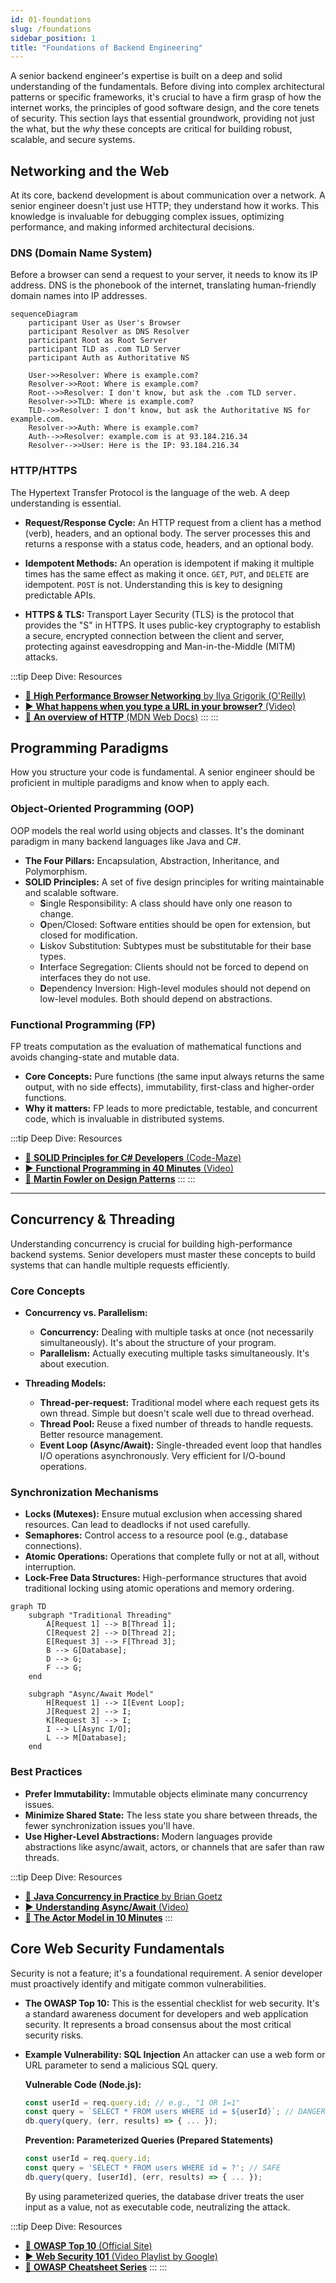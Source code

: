 ```yaml
---
id: 01-foundations
slug: /foundations
sidebar_position: 1
title: "Foundations of Backend Engineering"
---
```


A senior backend engineer's expertise is built on a deep and solid understanding of the fundamentals. Before diving into complex architectural patterns or specific frameworks, it's crucial to have a firm grasp of how the internet works, the principles of good software design, and the core tenets of security. This section lays that essential groundwork, providing not just the what, but the *why* these concepts are critical for building robust, scalable, and secure systems.

## Networking and the Web

At its core, backend development is about communication over a network. A senior engineer doesn't just use HTTP; they understand how it works. This knowledge is invaluable for debugging complex issues, optimizing performance, and making informed architectural decisions.

### DNS (Domain Name System)

Before a browser can send a request to your server, it needs to know its IP address. DNS is the phonebook of the internet, translating human-friendly domain names into IP addresses.

```mermaid
sequenceDiagram
    participant User as User's Browser
    participant Resolver as DNS Resolver
    participant Root as Root Server
    participant TLD as .com TLD Server
    participant Auth as Authoritative NS

    User->>Resolver: Where is example.com?
    Resolver->>Root: Where is example.com?
    Root-->>Resolver: I don't know, but ask the .com TLD server.
    Resolver->>TLD: Where is example.com?
    TLD-->>Resolver: I don't know, but ask the Authoritative NS for example.com.
    Resolver->>Auth: Where is example.com?
    Auth-->>Resolver: example.com is at 93.184.216.34
    Resolver-->>User: Here is the IP: 93.184.216.34
```

### HTTP/HTTPS

The Hypertext Transfer Protocol is the language of the web. A deep understanding is essential.

- **Request/Response Cycle:** An HTTP request from a client has a method (verb), headers, and an optional body. The server processes this and returns a response with a status code, headers, and an optional body.

- **Idempotent Methods:** An operation is idempotent if making it multiple times has the same effect as making it once. `GET`, `PUT`, and `DELETE` are idempotent. `POST` is not. Understanding this is key to designing predictable APIs.

- **HTTPS & TLS:** Transport Layer Security (TLS) is the protocol that provides the "S" in HTTPS. It uses public-key cryptography to establish a secure, encrypted connection between the client and server, protecting against eavesdropping and Man-in-the-Middle (MITM) attacks.

:::tip Deep Dive: Resources
- [📄 **High Performance Browser Networking** by Ilya Grigorik (O'Reilly)](https://hpbn.co/)
- [▶️ **What happens when you type a URL in your browser?** (Video)](https://www.youtube.com/watch?v=s_h0S8H1mgg)
- [📄 **An overview of HTTP** (MDN Web Docs)](https://developer.mozilla.org/en-US/docs/Web/HTTP/Overview)
:::
:::

## Programming Paradigms

How you structure your code is fundamental. A senior engineer should be proficient in multiple paradigms and know when to apply each.

### Object-Oriented Programming (OOP)

OOP models the real world using objects and classes. It's the dominant paradigm in many backend languages like Java and C#.

- **The Four Pillars:** Encapsulation, Abstraction, Inheritance, and Polymorphism.
- **SOLID Principles:** A set of five design principles for writing maintainable and scalable software.
  - **S**ingle Responsibility: A class should have only one reason to change.
  - **O**pen/Closed: Software entities should be open for extension, but closed for modification.
  - **L**iskov Substitution: Subtypes must be substitutable for their base types.
  - **I**nterface Segregation: Clients should not be forced to depend on interfaces they do not use.
  - **D**ependency Inversion: High-level modules should not depend on low-level modules. Both should depend on abstractions.

### Functional Programming (FP)

FP treats computation as the evaluation of mathematical functions and avoids changing-state and mutable data.

- **Core Concepts:** Pure functions (the same input always returns the same output, with no side effects), immutability, first-class and higher-order functions.
- **Why it matters:** FP leads to more predictable, testable, and concurrent code, which is invaluable in distributed systems.

:::tip Deep Dive: Resources
- [📄 **SOLID Principles for C# Developers** (Code-Maze)](https://code-maze.com/solid-principles-csharp/)
- [▶️ **Functional Programming in 40 Minutes** (Video)](https://www.youtube.com/watch?v=pDbcC-xSat4)
- [📄 **Martin Fowler on Design Patterns**](https://martinfowler.com/eaaCatalog/)
:::
:::

---

## Concurrency & Threading

Understanding concurrency is crucial for building high-performance backend systems. Senior developers must master these concepts to build systems that can handle multiple requests efficiently.

### Core Concepts

- **Concurrency vs. Parallelism:** 
  - **Concurrency:** Dealing with multiple tasks at once (not necessarily simultaneously). It's about the structure of your program.
  - **Parallelism:** Actually executing multiple tasks simultaneously. It's about execution.

- **Threading Models:**
  - **Thread-per-request:** Traditional model where each request gets its own thread. Simple but doesn't scale well due to thread overhead.
  - **Thread Pool:** Reuse a fixed number of threads to handle requests. Better resource management.
  - **Event Loop (Async/Await):** Single-threaded event loop that handles I/O operations asynchronously. Very efficient for I/O-bound operations.

### Synchronization Mechanisms

- **Locks (Mutexes):** Ensure mutual exclusion when accessing shared resources. Can lead to deadlocks if not used carefully.
- **Semaphores:** Control access to a resource pool (e.g., database connections).
- **Atomic Operations:** Operations that complete fully or not at all, without interruption.
- **Lock-Free Data Structures:** High-performance structures that avoid traditional locking using atomic operations and memory ordering.

```mermaid
graph TD
    subgraph "Traditional Threading"
        A[Request 1] --> B[Thread 1];
        C[Request 2] --> D[Thread 2];
        E[Request 3] --> F[Thread 3];
        B --> G[Database];
        D --> G;
        F --> G;
    end
    
    subgraph "Async/Await Model"
        H[Request 1] --> I[Event Loop];
        J[Request 2] --> I;
        K[Request 3] --> I;
        I --> L[Async I/O];
        L --> M[Database];
    end
```

### Best Practices

- **Prefer Immutability:** Immutable objects eliminate many concurrency issues.
- **Minimize Shared State:** The less state you share between threads, the fewer synchronization issues you'll have.
- **Use Higher-Level Abstractions:** Modern languages provide abstractions like async/await, actors, or channels that are safer than raw threads.

:::tip Deep Dive: Resources
- [📄 **Java Concurrency in Practice** by Brian Goetz](https://www.amazon.com/Java-Concurrency-Practice-Brian-Goetz/dp/0321349601)
- [▶️ **Understanding Async/Await** (Video)](https://www.youtube.com/watch?v=hEFs-xU3HCQ)
- [📄 **The Actor Model in 10 Minutes**](https://www.brianstorti.com/the-actor-model/)
:::

## Core Web Security Fundamentals

Security is not a feature; it's a foundational requirement. A senior developer must proactively identify and mitigate common vulnerabilities.

- **The OWASP Top 10:** This is the essential checklist for web security. It's a standard awareness document for developers and web application security. It represents a broad consensus about the most critical security risks.
- **Example Vulnerability: SQL Injection**
  An attacker can use a web form or URL parameter to send a malicious SQL query.

  **Vulnerable Code (Node.js):**
  ```javascript
  const userId = req.query.id; // e.g., "1 OR 1=1"
  const query = `SELECT * FROM users WHERE id = ${userId}`; // DANGEROUS!
  db.query(query, (err, results) => { ... });
  ```

  **Prevention: Parameterized Queries (Prepared Statements)**
  ```javascript
  const userId = req.query.id;
  const query = 'SELECT * FROM users WHERE id = ?'; // SAFE
  db.query(query, [userId], (err, results) => { ... });
  ```
  By using parameterized queries, the database driver treats the user input as a value, not as executable code, neutralizing the attack.

:::tip Deep Dive: Resources
- [📄 **OWASP Top 10** (Official Site)](https://owasp.org/www-project-top-ten/)
- [▶️ **Web Security 101** (Video Playlist by Google)](https://www.youtube.com/playlist?list=PL590L5WQmH8dsxxz7ooJAgmijwOz0me20)
- [📄 **OWASP Cheatsheet Series**](https://cheatsheetseries.owasp.org/)
:::
:::
